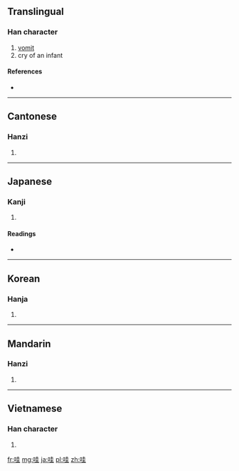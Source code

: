 ==Translingual==

===Han character===
{{Han char|rn=30|rad=口|as=06|sn=9|four=6401<sub>4</sub>|canj=口土土 (RGG)}}

# [[vomit]]
# cry of an infant

====References====
* {{Han ref|kx=0189.050|dkj=03593|dj=0408.110|hdz=10611.050|uh=54C7|ud=21703|bh=AB7A|bd=43898}}

----

==Cantonese==

===Hanzi===
{{yue-hanzi|jyut=|y=wa1}}

# {{defn|lang=yue|sort=口06}}

----

==Japanese==

===Kanji===
{{ja-kanji|grade=|rs=口06}}

# {{defn|lang=ja|sort=口06}}

====Readings====
* {{ja-readings|on=[[あい]] (ai), [[え]] (e), [[わ]] (wa)|kun=[[よこしま]] (yokoshima), [[はく]] (haku), [[むせぶ]] (musebu)}}

----

==Korean==

===Hanja===
{{ko-hanja|hangeul=와|rv=wa|mr=wa}}

# {{defn|lang=ko|sort=口06}}

----

==Mandarin==

===Hanzi===
{{cmn-hanzi|pin=[[wā]] ([[wa1]]), [[wa]] ([[wa5]])|wg=wa<sup>1</sup>, wa<sup>5</sup>}}

# {{defn|lang=cmn|sort=口06}}

----

==Vietnamese==

===Han character===
{{vi-hantu|[[oa]], [[oà]]|rs=口06}}

# {{defn|lang=vi|sort=口06}}

[[fr:哇]]
[[mg:哇]]
[[ja:哇]]
[[pl:哇]]
[[zh:哇]]